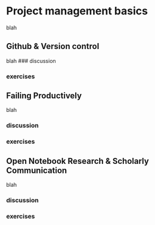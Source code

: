 #  Project management basics

blah

## Github & Version control

blah 
### discussion

### exercises


## Failing Productively

blah

### discussion

### exercises


## Open Notebook Research & Scholarly Communication

blah

### discussion

### exercises
